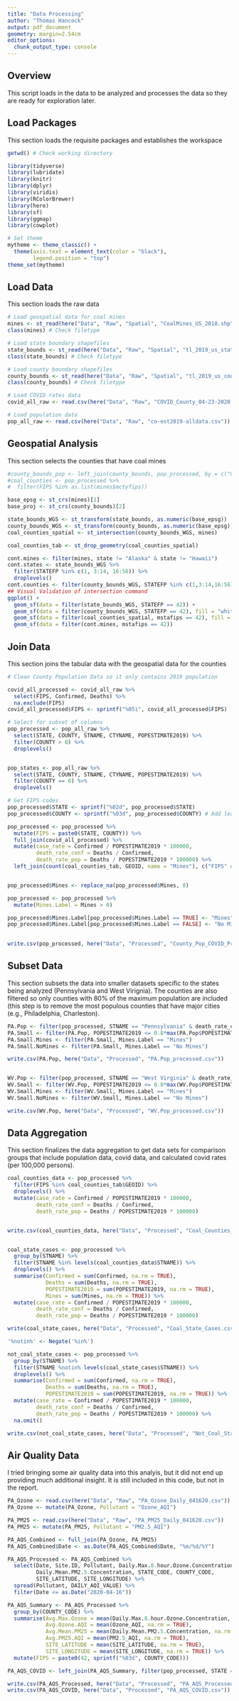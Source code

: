 ```yaml
---
title: "Data Processing"
author: "Thomas Hancock"
output: pdf_document
geometry: margin=2.54cm
editor_options: 
  chunk_output_type: console
---
```


## Overview
This script loads in the data to be analyzed and processes the data so they are ready for exploration later.

## Load Packages
This section loads the requisite packages and establishes the workspace

```r

getwd() # Check working directory

library(tidyverse)
library(lubridate)
library(knitr)
library(dplyr)
library(viridis)
library(RColorBrewer)
library(here)
library(sf)
library(ggmap)
library(cowplot)

# Set theme
mytheme <- theme_classic() +
  theme(axis.text = element_text(color = "black"), 
        legend.position = "top")
theme_set(mytheme)

```

## Load Data
This section loads the raw data

```r

# Load geospatial data for coal mines
mines <- st_read(here("Data", "Raw", "Spatial", "CoalMines_US_2018.shp"))
class(mines) # Check filetype

# Load state boundary shapefiles
state_bounds <- st_read(here("Data", "Raw", "Spatial", "tl_2019_us_state.shp"))
class(state_bounds) # Check filetype

# Load county boundary shapefiles
county_bounds <- st_read(here("Data", "Raw", "Spatial", "tl_2019_us_county.shp"))
class(county_bounds) # Check filetype

```


```r

# Load COVID rates data
covid_all_raw <- read.csv(here("Data", "Raw", "COVID_County_04-23-2020.csv"))

# Load population data
pop_all_raw <- read.csv(here("Data", "Raw", "co-est2019-alldata.csv"))

```


## Geospatial Analysis
This section selects the counties that have coal mines

```r
#county_bounds_pop <- left_join(county_bounds, pop_processed, by = c("GEOID" = "FIPS"))
#coal_counties <- pop_processed %>%
#  filter(FIPS %in% as.list(mines$mctyfips))

base_epsg <- st_crs(mines)[1]
base_proj <- st_crs(county_bounds)[2]

state_bounds_WGS <- st_transform(state_bounds, as.numeric(base_epsg))
county_bounds_WGS <- st_transform(county_bounds, as.numeric(base_epsg))
coal_counties_spatial <- st_intersection(county_bounds_WGS, mines)

coal_counties_tab <- st_drop_geometry(coal_counties_spatial)

cont.mines <- filter(mines, state != "Alaska" & state != "Hawaii")
cont.states <- state_bounds_WGS %>%
  filter(STATEFP %in% c(1, 3:14, 16:56)) %>%
  droplevels()
cont.counties <- filter(county_bounds_WGS, STATEFP %in% c(1,3:14,16:56))
## Visual Validation of intersection command
ggplot() +
  geom_sf(data = filter(state_bounds_WGS, STATEFP == 42)) +
  geom_sf(data = filter(county_bounds_WGS, STATEFP == 42), fill = "white") +
  geom_sf(data = filter(coal_counties_spatial, mstafips == 42), fill = "gray") +
  geom_sf(data = filter(cont.mines, mstafips == 42))

```

## Join Data
This section joins the tabular data with the geospatial data for the counties

```r
# Clean County Population Data so it only contains 2019 population

covid_all_processed <- covid_all_raw %>%
  select(FIPS, Confirmed, Deaths) %>%
  na.exclude(FIPS)
covid_all_processed$FIPS <- sprintf("%05i", covid_all_processed$FIPS)

# Select for subset of columns
pop_processed <- pop_all_raw %>%
  select(STATE, COUNTY, STNAME, CTYNAME, POPESTIMATE2019) %>%
  filter(COUNTY > 0) %>%
  droplevels()


pop_states <- pop_all_raw %>%
  select(STATE, COUNTY, STNAME, CTYNAME, POPESTIMATE2019) %>%
  filter(COUNTY == 0) %>%
  droplevels()

# Get FIPS codes
pop_processed$STATE <- sprintf("%02d", pop_processed$STATE)
pop_processed$COUNTY <- sprintf("%03d", pop_processed$COUNTY) # Add leading 0s to County code

pop_processed <- pop_processed %>%  
  mutate(FIPS = paste0(STATE, COUNTY)) %>%
  full_join(covid_all_processed) %>%
  mutate(case_rate = Confirmed / POPESTIMATE2019 * 100000,
         death_rate_conf = Deaths / Confirmed,
         death_rate_pop = Deaths / POPESTIMATE2019 * 100000) %>%
  left_join(count(coal_counties_tab, GEOID, name = "Mines"), c("FIPS" = "GEOID"))


pop_processed$Mines <- replace_na(pop_processed$Mines, 0)

pop_processed <- pop_processed %>%
  mutate(Mines.Label = Mines > 0)

pop_processed$Mines.Label[pop_processed$Mines.Label == TRUE] <- "Mines"
pop_processed$Mines.Label[pop_processed$Mines.Label == FALSE] <- "No Mines"
  

write.csv(pop_processed, here("Data", "Processed", "County_Pop_COVID_Processed.csv"))

```

## Subset Data
This section subsets the data into smaller datasets specific to the states being analyzed (Pennsylvania and West Virignia). The counties are also filtered so only counties with 80% of the maximum population are included (this step is to remove the most populous counties that have major cities (e.g., Philadelphia, Charleston).

```r
PA.Pop <- filter(pop_processed, STNAME == "Pennsylvania" & death_rate_conf < 0.5)
PA.Small <- filter(PA.Pop, POPESTIMATE2019 <= 0.8*max(PA.Pop$POPESTIMATE2019))
PA.Small.Mines <- filter(PA.Small, Mines.Label == "Mines")
PA.Small.NoMines <- filter(PA.Small, Mines.Label == "No Mines")

write.csv(PA.Pop, here("Data", "Processed", "PA.Pop_processed.csv"))


WV.Pop <- filter(pop_processed, STNAME == "West Virginia" & death_rate_conf < 0.5)
WV.Small <- filter(WV.Pop, POPESTIMATE2019 <= 0.8*max(WV.Pop$POPESTIMATE2019))
WV.Small.Mines <- filter(WV.Small, Mines.Label == "Mines")
WV.Small.NoMines <- filter(WV.Small, Mines.Label == "No Mines")

write.csv(WV.Pop, here("Data", "Processed", "WV.Pop_processed.csv"))
```

## Data Aggregation
This section finalizes the data aggregation to get data sets for comparison groups that include population data, covid data, and calculated covid rates (per 100,000 persons).

```r
coal_counties_data <- pop_processed %>%
  filter(FIPS %in% coal_counties_tab$GEOID) %>%
  droplevels() %>%
  mutate(case_rate = Confirmed / POPESTIMATE2019 * 100000,
         death_rate_conf = Deaths / Confirmed,
         death_rate_pop = Deaths / POPESTIMATE2019 * 100000)


write.csv(coal_counties_data, here("Data", "Processed", "Coal_Counties_Data.csv"))


coal_state_cases <- pop_processed %>%
  group_by(STNAME) %>%
  filter(STNAME %in% levels(coal_counties_data$STNAME)) %>%
  droplevels() %>%
  summarise(Confirmed = sum(Confirmed, na.rm = TRUE),
            Deaths = sum(Deaths, na.rm = TRUE),
            POPESTIMATE2019 = sum(POPESTIMATE2019, na.rm = TRUE),
            Mines = sum(Mines, na.rm = TRUE)) %>%
  mutate(case_rate = Confirmed / POPESTIMATE2019 * 100000,
         death_rate_conf = Deaths / Confirmed,
         death_rate_pop = Deaths / POPESTIMATE2019 * 100000)

write(coal_state_cases, here("Data", "Processed", "Coal_State_Cases.csv"))

'%notin%' <- Negate('%in%')

not_coal_state_cases <- pop_processed %>%
  group_by(STNAME) %>%
  filter(STNAME %notin% levels(coal_state_cases$STNAME)) %>%
  droplevels() %>%
  summarise(Confirmed = sum(Confirmed, na.rm = TRUE),
            Deaths = sum(Deaths, na.rm = TRUE),
            POPESTIMATE2019 = sum(POPESTIMATE2019, na.rm = TRUE)) %>%
  mutate(case_rate = Confirmed / POPESTIMATE2019 * 100000,
         death_rate_conf = Deaths / Confirmed,
         death_rate_pop = Deaths / POPESTIMATE2019 * 100000) %>%
  na.omit()

write.csv(not_coal_state_cases, here("Data", "Processed", "Not_Coal_State_Cases.csv"))

```

## Air Quality Data
I tried bringing some air quality data into this analyis, but it did not end up providing much additional insight. It is still included in this code, but not in the report.

```r

PA_Ozone <- read.csv(here("Data", "Raw", "PA_Ozone_Daily_041620.csv"))
PA_Ozone <- mutate(PA_Ozone, Pollutant = "Ozone_AQI")

PA_PM25 <- read.csv(here("Data", "Raw", "PA_PM25_Daily_041620.csv"))
PA_PM25 <- mutate(PA_PM25, Pollutant = "PM2.5_AQI")

PA_AQS_Combined <- full_join(PA_Ozone, PA_PM25)
PA_AQS_Combined$Date <- as.Date(PA_AQS_Combined$Date, "%m/%d/%Y")

PA_AQS_Processed <- PA_AQS_Combined %>%
  select(Date, Site.ID, Pollutant, Daily.Max.8.hour.Ozone.Concentration, DAILY_AQI_VALUE,
         Daily.Mean.PM2.5.Concentration, STATE_CODE, COUNTY_CODE,
         SITE_LATITUDE, SITE_LONGITUDE) %>%
  spread(Pollutant, DAILY_AQI_VALUE) %>%
  filter(Date <= as.Date("2020-04-16"))

PA_AQS_Summary <- PA_AQS_Processed %>%
  group_by(COUNTY_CODE) %>%
  summarise(Avg.Max.Ozone = mean(Daily.Max.8.hour.Ozone.Concentration, na.rm = TRUE),
            Avg.Ozone.AQI = mean(Ozone_AQI, na.rm = TRUE),
            Avg.Mean.PM25 = mean(Daily.Mean.PM2.5.Concentration, na.rm = TRUE),
            Avg.PM25.AQI = mean(PM2.5_AQI, na.rm = TRUE),
            SITE_LATITUDE = mean(SITE_LATITUDE, na.rm = TRUE),
            SITE_LONGITUDE = mean(SITE_LONGITUDE, na.rm = TRUE)) %>%
  mutate(FIPS = paste0(42, sprintf("%03d", COUNTY_CODE)))

PA_AQS_COVID <- left_join(PA_AQS_Summary, filter(pop_processed, STATE == 42))

write.csv(PA_AQS_Processed, here("Data", "Processed", "PA_AQS_Processed.csv"))
write.csv(PA_AQS_COVID, here("Data", "Processed", "PA_AQS_COVID.csv"))

```

